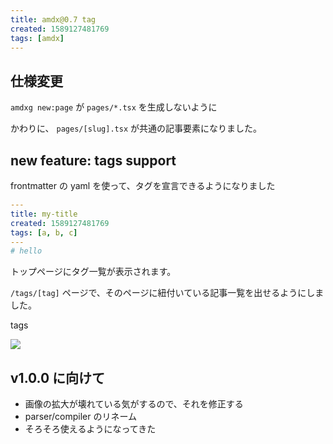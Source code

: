 ```yaml
---
title: amdx@0.7 tag
created: 1589127481769
tags: [amdx]
---
```


## 仕様変更

`amdxg new:page` が `pages/*.tsx` を生成しないように

かわりに、 `pages/[slug].tsx` が共通の記事要素になりました。

## new feature: tags support

frontmatter の yaml を使って、タグを宣言できるようになりました

```yaml
---
title: my-title
created: 1589127481769
tags: [a, b, c]
---
# hello
```

トップページにタグ一覧が表示されます。

`/tags/[tag]` ページで、そのページに紐付いている記事一覧を出せるようにしました。

tags

![](https://gyazo.com/a9248604c3c553701ca93632dbacd847.png)

## v1.0.0 に向けて

- 画像の拡大が壊れている気がするので、それを修正する
- parser/compiler のリネーム
- そろそろ使えるようになってきた
